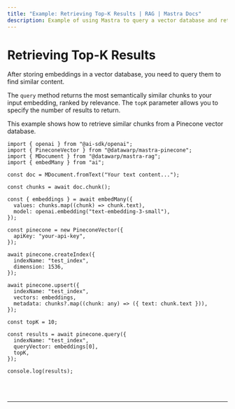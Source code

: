 ```yaml
---
title: "Example: Retrieving Top-K Results | RAG | Mastra Docs"
description: Example of using Mastra to query a vector database and retrieve semantically similar chunks.
---
```



# Retrieving Top-K Results

After storing embeddings in a vector database, you need to query them to find similar content.

The `query` method returns the most semantically similar chunks to your input embedding, ranked by relevance. The `topK` parameter allows you to specify the number of results to return.

This example shows how to retrieve similar chunks from a Pinecone vector database.

```tsx copy
import { openai } from "@ai-sdk/openai";
import { PineconeVector } from "@datawarp/mastra-pinecone";
import { MDocument } from "@datawarp/mastra-rag";
import { embedMany } from "ai";

const doc = MDocument.fromText("Your text content...");

const chunks = await doc.chunk();

const { embeddings } = await embedMany({
  values: chunks.map((chunk) => chunk.text),
  model: openai.embedding("text-embedding-3-small"),
});

const pinecone = new PineconeVector({
  apiKey: "your-api-key",
});

await pinecone.createIndex({
  indexName: "test_index",
  dimension: 1536,
});

await pinecone.upsert({
  indexName: "test_index",
  vectors: embeddings,
  metadata: chunks?.map((chunk: any) => ({ text: chunk.text })),
});

const topK = 10;

const results = await pinecone.query({
  indexName: "test_index",
  queryVector: embeddings[0],
  topK,
});

console.log(results);
```

<br />
<br />
<hr className="dark:border-[#404040] border-gray-300" />
<br />
<br />
<GithubLink
  link={
    "https://github.com/mastra-ai/mastra/blob/main/examples/basics/rag/retrieve-results"
  }
/>
